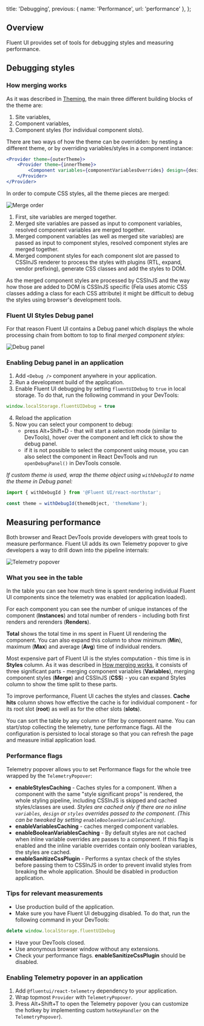   title: 'Debugging',
  previous: { name: 'Performance', url: 'performance' },
};

## Overview

Fluent UI provides set of tools for debugging styles and measuring performance.

## Debugging styles

### How merging works

As it was described in [Theming](/theming), the main three different building blocks of the theme are:

1. Site variables,
2. Component variables,
3. Component styles (for individual component slots).

There are two ways of how the theme can be overridden: by nesting a different theme, or by overriding variables/styles in a component instance:

```jsx
<Provider theme={outerTheme}>
    <Provider theme={innerTheme}>
        <Component variables={componentVariablesOverrides} design={designStyleOverrides} styles={componentStyleOverrides} />
    </Provider>
</Provider>
```

In order to compute CSS styles, all the theme pieces are merged:

![Merge order](public/images/merge-themes.png)

1. First, site variables are merged together.
2. Merged site variables are passed as input to component variables, resolved component variables are merged together.
3. Merged component variables (as well as merged site variables) are passed as input to component styles, resolved component styles are merged together.
4. Merged component styles for each component slot are passed to CSSInJS renderer to process the styles with plugins (RTL, expand, vendor prefixing), generate CSS classes and add the styles to DOM.

As the merged component styles are processed by CSSInJS and the way how those are added to DOM is CSSInJS specific (Fela uses atomic CSS classes adding a class for each CSS attribute) it might be difficult to debug the styles using browser's development tools.

### Fluent UI Styles Debug panel

For that reason Fluent UI contains a Debug panel which displays the whole processing chain from bottom to top to final *merged component styles*:

![Debug panel](public/images/debug-panel.png)

### Enabling Debug panel in an application

1. Add `<Debug />` component anywhere in your application.
2. Run a development build of the application.
3. Enable Fluent UI debugging by setting `fluentUIDebug` to `true` in local storage. To do that, run the following command in your DevTools:

```js
window.localStorage.fluentUIDebug = true
```

4. Reload the application
5. Now you can select your component to debug:
    - press Alt+Shift+D - that will start a selection mode (similar to DevTools), hover over the component and left click to show the debug panel.
    - if it is not possible to select the component using mouse, you can also select the component in React DevTools and run `openDebugPanel()` in DevTools console.

*If custom theme is used, wrap the theme object using `withDebugId` to name the theme in Debug panel:*
```jsx
import { withDebugId } from '@Fluent UI/react-northstar';

const theme = withDebugId(themeObject, 'themeName');
```

## Measuring performance

Both browser and React DevTools provide developers with great tools to measure performance. Fluent UI adds its own Telemetry popover to give developers
a way to drill down into the pipeline internals:

![Telemetry popover](public/images/telemetry-popover.png)

### What you see in the table

In the table you can see how much time is spent rendering individual Fluent UI components since the telemetry was enabled (or application loaded).

For each component you can see the number of unique instances of the component (**Instances**) and total number of renders - including both first renders and rerenders (**Renders**).

**Total** shows the total time in ms spent in Fluent UI rendering the component. You can also expand this column to show minimum (**Min**), maximum (**Max**) and average (**Avg**) time of individual renders.

Most expensive part of Fluent UI is the styles computation - this time is in **Styles** column. As it was described in [How merging works](#how-merging-works),
it consists of three significant parts - merging component variables (**Variables**), merging component styles (**Merge**) and CSSInJS (**CSS**) - you can expand Styles column to show the time split to these parts.

To improve performance, Fluent UI caches the styles and classes. **Cache hits** column shows how effective the cache is for individual component - for its root slot (**root**) as well as for the other slots (**slots**).

You can sort the table by any column or filter by component name. You can start/stop collecting the telemetry, tune performance flags.
All the configuration is persisted to local storage so that you can refresh the page and measure initial application load.

### Performance flags
Telemetry popover allows you to set Performance flags for the whole tree wrapped by the `TelemetryPopover`:

- **enableStylesCaching** - Caches styles for a component. When a component with the same "style significant props" is rendered, the whole
styling pipeline, including CSSInJS is skipped and cached styles/classes are used. *Styles are cached only if there are no inline `variables`, `design` or `styles` overrides passed to the component.
(This can be tweaked by setting `enableBooleanVariablesCaching`)*.
- **enableVariablesCaching** - caches merged component variables.
- **enableBooleanVariablesCaching** - By default styles are not cached when inline variable overrides are passes to a component.
If this flag is enabled and the inline variable overrides contain only boolean variables, the styles are cached.
- **enableSanitizeCssPlugin** - Performs a syntax check of the styles before passing them to CSSInJS in order to prevent invalid styles from breaking the whole application.
Should be disabled in production application.

### Tips for relevant measurements
- Use production build of the application.
- Make sure you have Fluent UI debugging disabled. To do that, run the following command in your DevTools:

```js
delete window.localStorage.fluentUIDebug
```

- Have your DevTools closed.
- Use anonymous browser window without any extensions.
- Check your performance flags. **enableSanitizeCssPlugin** should be disabled.

### Enabling Telemetry popover in an application

1. Add `@fluentui/react-telemetry` dependency to your application.
2. Wrap topmost `Provider` with `TelemetryPopover`.
3. Press Alt+Shift+T to open the Telemetry popover (you can customize the hotkey by implementing custom `hotKeyHandler` on the `TelemetryPopover`).
